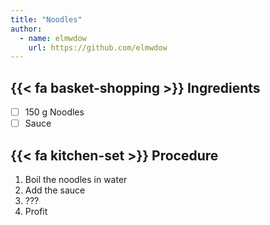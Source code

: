 ```yaml
---
title: "Noodles"
author:
  - name: elmwdow
    url: https://github.com/elmwdow
---
```


## {{< fa basket-shopping >}} Ingredients

- [ ] 150 g Noodles
- [ ] Sauce

## {{< fa kitchen-set >}} Procedure

1. Boil the noodles in water
2. Add the sauce
3. ???
4. Profit